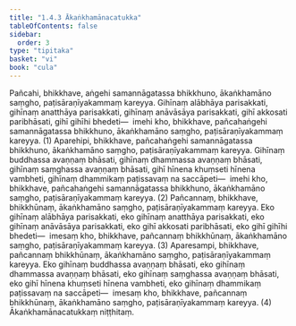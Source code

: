 ```yaml
---
title: "1.4.3 Ākaṅkhamānacatukka"
tableOfContents: false
sidebar:
  order: 3
type: "tipitaka"
basket: "vi"
book: "cula"
---
```



<DynamicBreadcrumb />

<Division number="39" book="cula">

<Paragraph number="186" book="cula">
Pañcahi, bhikkhave, aṅgehi samannāgatassa bhikkhuno, ākaṅkhamāno saṃgho, paṭisāraṇīyakammaṃ kareyya. Gihīnaṃ alābhāya parisakkati, gihīnaṃ anatthāya parisakkati, gihīnaṃ anāvāsāya parisakkati, gihī akkosati paribhāsati, gihī gihīhi bhedeti—  imehi kho, bhikkhave, pañcahaṅgehi samannāgatassa bhikkhuno, ākaṅkhamāno saṃgho, paṭisāraṇīyakammaṃ kareyya. (1)
</Paragraph>

<Paragraph number="187" book="cula">
Aparehipi, bhikkhave, pañcahaṅgehi samannāgatassa bhikkhuno, ākaṅkhamāno saṃgho, paṭisāraṇīyakammaṃ kareyya. Gihīnaṃ buddhassa avaṇṇaṃ bhāsati, gihīnaṃ dhammassa avaṇṇaṃ bhāsati, gihīnaṃ saṃghassa avaṇṇaṃ bhāsati, gihī hīnena khuṃseti hīnena vambheti, gihīnaṃ dhammikaṃ paṭissavaṃ na saccāpeti—  imehi kho, bhikkhave, pañcahaṅgehi samannāgatassa bhikkhuno, ākaṅkhamāno saṃgho, paṭisāraṇīyakammaṃ kareyya. (2)
</Paragraph>

<Paragraph number="188" book="cula">
Pañcannaṃ, bhikkhave, bhikkhūnaṃ, ākaṅkhamāno saṃgho, paṭisāraṇīyakammaṃ kareyya. Eko gihīnaṃ alābhāya parisakkati, eko gihīnaṃ anatthāya parisakkati, eko gihīnaṃ anāvāsāya parisakkati, eko gihī akkosati paribhāsati, eko gihī gihīhi bhedeti—  imesaṃ kho, bhikkhave, pañcannaṃ bhikkhūnaṃ, ākaṅkhamāno saṃgho, paṭisāraṇīyakammaṃ kareyya. (3)
</Paragraph>

<Paragraph number="189" book="cula">
Aparesampi, bhikkhave, pañcannaṃ bhikkhūnaṃ, ākaṅkhamāno saṃgho, paṭisāraṇīyakammaṃ kareyya. Eko gihīnaṃ buddhassa avaṇṇaṃ bhāsati, eko gihīnaṃ dhammassa avaṇṇaṃ bhāsati, eko gihīnaṃ saṃghassa avaṇṇaṃ bhāsati, eko gihī hīnena khuṃseti hīnena vambheti, eko gihīnaṃ dhammikaṃ paṭissavaṃ na saccāpeti—  imesaṃ kho, bhikkhave, pañcannaṃ bhikkhūnaṃ, ākaṅkhamāno saṃgho, paṭisāraṇīyakammaṃ kareyya. (4)

</Paragraph>
</Division>

<Paragraph number="190" type="center" book="cula">
Ākaṅkhamānacatukkaṃ niṭṭhitaṃ.
</Paragraph>